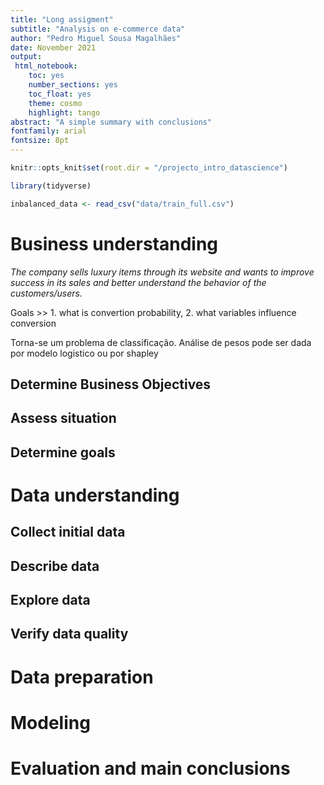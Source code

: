 ```yaml
---
title: "Long assigment"
subtitle: "Analysis on e-commerce data"
author: "Pedro Miguel Sousa Magalhães"
date: November 2021
output: 
 html_notebook:
    toc: yes
    number_sections: yes
    toc_float: yes
    theme: cosmo
    highlight: tango
abstract: "A simple summary with conclusions"
fontfamily: arial
fontsize: 8pt
---
```


```r
  
knitr::opts_knit$set(root.dir = "/projecto_intro_datascience")

```

```r

library(tidyverse)

```



```r

inbalanced_data <- read_csv("data/train_full.csv")

```


# Business understanding

*The company sells luxury items through its website and wants to improve success in its sales and better understand the behavior of the customers/users.*

Goals >> 1. what is convertion probability, 2. what variables influence conversion  

Torna-se um problema de classificação. Análise de pesos pode ser dada por modelo logistico ou por shapley

## Determine Business Objectives


## Assess situation


## Determine goals


# Data understanding

## Collect initial data


## Describe data


## Explore data


## Verify data quality


# Data preparation



# Modeling



# Evaluation and main conclusions




